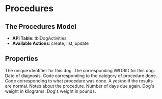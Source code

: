 
# Procedures

## The Procedures Model
- **API Table**: tblDogActivities
- **Available Actions**: create, list, update

## Properties

<Properties>
    <Property name="local_dog_id" type="integer" required>
        The unique identifier for this dog.
    </Property>
    <Property name="pt_DogID" type="integer" required>
        The corresponding IWDRID for this dog.
    </Property>
    <Property name="pt_Date" type="datetime" required>
        Date of diagnosis.
    </Property>
    <Property name="act_ActivityCode" type="integer">
        Code corresponding to the category of procedure done.
        <ActivityCodeDataTable />
    </Property>
    <Property name="act_ActivitySubCode" type="integer">
        Code corresponding to what procedure was done.
        <ActivitySubCodeDataTable />
    </Property>
    <Property name="act_Normal" type="boolean">
        A yes/no if the results are normal.
    </Property>
    <Property name="act_Notes" type="string">
        Notes about the procedure.
    </Property>
    <Property name="act_Quantity" type="string">
    </Property>
    <Property name="act_DaysDueAgain" type="integer">
        Number of days due again.
    </Property>
    <Property name="act_WeightKg" type="float">
        Dog's weight in kilograms.
    </Property>
    <Property name="act_WeightLb" type="float">
        Dog's weight in pounds.
    </Property>
</Properties>
